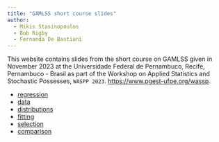 ```yaml
---
title: "GAMLSS short course slides"
author:
  - Mikis Stasinopoulos
  - Bob Rigby
  - Fernanda De Bastiani 
---
```


This website contains slides from the short course on GAMLSS given in November 2023 at the Universidade Federal de Pernambuco, Recife, Pernambuco - Brasil as part of the Workshop on Applied Statistics and Stochastic Possesses, `WASPP 2023`. <https://www.pgest-ufpe.org/wassp>.

-   [regression](regression.qmd)
-   [data](data.qmd)
-   [distributions](distributions.qmd)
-   [fitting](fitting.qmd)
-   [selection](selection.qmd)
-   [comparison](comparison.qmd)


